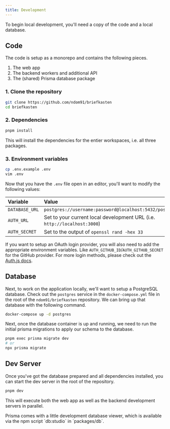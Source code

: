 ```yaml
---
title: Development
---
```


To begin local development, you'll need a copy of the code and a local database.

## Code

The code is setup as a monorepo and contains the following pieces.

1. The web app
2. The backend workers and additional API
3. The (shared) Prisma database package

### 1. Clone the repository

```bash
git clone https://github.com/ndom91/briefkasten
cd briefkasten
```

### 2. Dependencies

```bash
pnpm install
```

This will install the dependencies for the entier workspaces, i.e. all three packages.

### 3. Environment variables

```bash
cp .env.example .env
vim .env
```

Now that you have the `.env` file open in an editor, you'll want to modify the following values:

| Variable       | Value                                                                    |
| :------------- | :----------------------------------------------------------------------- |
| `DATABASE_URL` | `postgres://username:password@localhost:5432/postgres`                   |
| `AUTH_URL`     | Set to your current local development URL (i.e. `http://localhost:3000`) |
| `AUTH_SECRET`  | Set to the output of `openssl rand -hex 33`                              |

If you want to setup an OAuth login provider, you will also need to add the appropriate environment variables. Like `AUTH_GITHUB_ID`/`AUTH_GITHUB_SECRET` for the GitHub provider. For more login methods, please check out the [Auth.js docs](https://authjs.dev).

## Database

Next, to work on the application locally, we'll want to setup a PostgreSQL database. Check out the `postgres` service in the `docker-compose.yml` file in the root of the `ndom91/briefkasten` repository. We can bring up that database with the following command.

```bash
docker-compose up -d postgres
```

Next, once the database container is up and running, we need to run the initial prisma migrations to apply our schema to the database.

```bash
pnpm exec prisma migrate dev
# or
npx prisma migrate
```

## Dev Server

Once you've got the database prepared and all dependencies installed, you can start the dev server in the root of the repository.

```bash
pnpm dev
```

This will execute both the web app as well as the backend development servers in parallel.

<Callout>
  Prisma comes with a little development database viewer, which is available via
  the npm script `db:studio` in `packages/db`.
</Callout>
